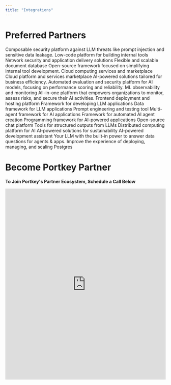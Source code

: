 ```yaml
---
title: "Integrations"
---
```


<CardGroup cols={3}>
<Card icon="lightbulb" title="LLMs" href="/integrations/llms" />
<Card icon="wrench" title="Agents" href="/integrations/agents" />
<Card icon="shield-halved" title="Guardrails" href="/product/guardrails/list-of-guardrail-checks" />
<Card icon="book" title="Libraries" href="/integrations/libraries" />
</CardGroup>

# Preferred Partners

<CardGroup cols={3}>
<Card title="Pangea" href="/product/guardrails/pangea">
    Composable security platform against LLM threats like prompt injection and sensitive data leakage.
</Card>
 <Card title="Tooljet" href="https://docs.tooljet.com/docs/marketplace/plugins/marketplace-plugin-portkey/">
  Low-code platform for building internal tools
 </Card>

 <Card title="F5" href="/product/enterprise-offering/private-cloud-deployments/f5-app-stack">
  Network security and application delivery solutions
 </Card>

 <Card title="MongoDB" href="/integrations/libraries/mongodb">
  Flexible and scalable document database
 </Card>

 <Card title="Appsmith" href="https://www.appsmith.com/">
  Open-source framework focused on simplifying internal tool development.
 </Card>

 <Card title="AWS Marketplace" href="/product/enterprise-offering/private-cloud-deployments/aws">
  Cloud computing services and marketplace
 </Card>

 <Card title="Azure Marketplace" href="/product/enterprise-offering/private-cloud-deployments/azure">
  Cloud platform and services marketplace
 </Card>

 <Card title="JACB.AI" href="https://www.jacb.ai/">
  AI-powered solutions tailored for business efficiency.
 </Card>

 <Card title="Patronus AI" href="/product/guardrails/list-of-guardrail-checks/patronus-ai">
  Automated evaluation and security platform for AI models, focusing on performance scoring and reliability.
 </Card>

 <Card title="Aporia" href="/product/guardrails/list-of-guardrail-checks/aporia">
  ML observability and monitoring
 </Card>

 <Card title="Pillar" href="/product/guardrails/list-of-guardrail-checks/pillar">
  All-in-one platform that empowers organizations to monitor, assess risks, and secure their AI activities.
 </Card>

 <Card title="Vercel" href="/integrations/libraries/vercel">
  Frontend deployment and hosting platform
 </Card>

 <Card title="Langchain" href="/integrations/libraries/langchain-python">
  Framework for developing LLM applications
 </Card>

 <Card title="LlamaIndex" href="/integrations/libraries/llama-index-python">
  Data framework for LLM applications
 </Card>

 <Card title="Promptfoo" href="/integrations/libraries/promptfoo">
  Prompt engineering and testing tool
 </Card>

 <Card title="CrewAI" href="/integrations/agents/crewai">
  Multi-agent framework for AI applications
 </Card>

 <Card title="AutoGen" href="/integrations/agents/autogen">
  Framework for automated AI agent creation
 </Card>

 <Card title="DSPy" href="/integrations/libraries/dspy">
  Programming framework for AI-powered applications
 </Card>

 <Card title="LibreChat" href="/integrations/libraries/librechat">
  Open-source chat platform
 </Card>

 <Card title="Instructor" href="/integrations/libraries/instructor">
  Tools for structured outputs from LLMs
 </Card>

 <Card title="Anyscale" href="/integrations/llms/anyscale-llama2-mistral-zephyr">
  Distributed computing platform for AI
 </Card>

 <Card title="Carbon" href="https://carbon.ai/">
  AI-powered solutions for sustainability
 </Card>

 <Card title="CopilotKit" href="https://www.copilotkit.ai/">
  AI-powered development assistant
 </Card>
  <Card title="MindsDB" href="https://mindsdb.com/">
  Your LLM with the built-in power to answer data questions for agents & apps.
 </Card>
  <Card title="Tembo" href="https://tembo.io/docs/product/stacks/ai/vectordb/portkey">
  Improve the experience of deploying, managing, and scaling Postgres
 </Card>

</CardGroup>

# Become Portkey Partner

**To Join Portkey's Partner Ecosystem, Schedule a Call Below**

<iframe
  src="https://portkey.sh/demo-19"
  width="100%"
  height="600"
  frameBorder="0"
  allow="fullscreen; clipboard-write; encrypted-media; picture-in-picture"
  allowFullScreen
></iframe>
